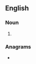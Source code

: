 ==English==

===Noun===
{{head|en|noun form}}

# {{plural of|ifreet|lang=en}}

===Anagrams===
* {{anagrams|en|a=eefirst|Eiferts|Siefert|fireset|set fire}}